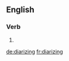 
==English==

===Verb===
{{head|en}}

# {{present participle of|diarize|lang=en}}

[[de:diarizing]]
[[fr:diarizing]]